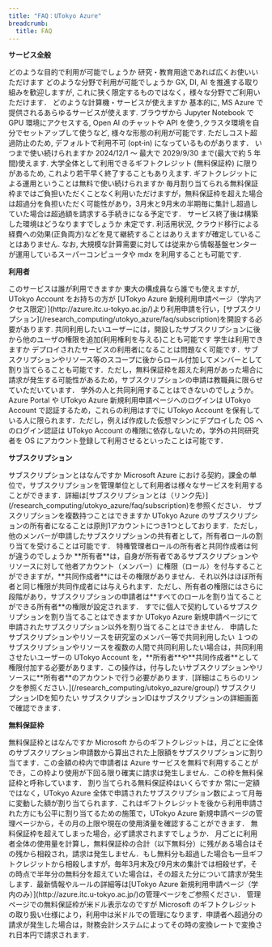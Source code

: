 ```yaml
---
title: "FAQ：UTokyo Azure"
breadcrumb:
  title: FAQ
---
```



**サービス全般**

<HelpItem lang="ja" type="details">
  <Fragment slot="problem">どのような目的で利用が可能でしょうか</Fragment>
  <Fragment slot="solution">研究・教育用途であれば広くお使いいただけます</Fragment>
</HelpItem>

<HelpItem lang="ja" type="details">
  <Fragment slot="problem">どのような分野で利用が可能でしょうか</Fragment>
  <Fragment slot="solution">GX, DI, AI を推進する取り組みを歓迎しますが, これに狭く限定するものではなく，様々な分野でご利用いただけます．</Fragment>
</HelpItem>

<HelpItem lang="ja" type="details">
  <Fragment slot="problem">どのような計算機・サービスが使えますか</Fragment>
  <Fragment slot="solution">基本的に, MS Azure で提供されるあらゆるサービスが使えます. ブラウザから Jupyter Notebook で GPU 環境にアクセスする, Open AI のチャットや API を使う,クラスタ環境を自分でセットアップして使うなど, 様々な形態の利用が可能です. ただしコスト超過防止のため, デフォルトで利用不可 (opt‑in) になっているものがあります．</Fragment>
</HelpItem>

<HelpItem lang="ja" type="details">
  <Fragment slot="problem">いつまで使い続けられますか</Fragment>
  <Fragment slot="solution">2024/12/1 ～ 最大で 2029/9/30 まで(最大で約 5 年間)使えます. 大学全体として利用できるギフトクレジット (無料保証枠) に限りがあるため, これより若干早く終了することもありえます.</Fragment>
</HelpItem>

<HelpItem lang="ja" type="details">
  <Fragment slot="problem">ギフトクレジットによる運用ということは無料で使い続けられますか</Fragment>
  <Fragment slot="solution">毎月割り当てられる無料保証枠まではご負担いただくことなく利用いただけますが，無料保証枠を超えた場合は超過分を負担いただく可能性があり，3月末と9月末の半期毎に集計し超過していた場合は超過額を請求する手続きになる予定です．</Fragment>
</HelpItem>

<HelpItem lang="ja" type="details">
  <Fragment slot="problem">サービス終了後は構築した環境はどうなりますでしょうか</Fragment>
  <Fragment slot="solution">未定です. 利活用状況, クラウド移行による経費への効果(正負両方)などを見て継続することはありえますが確定していることはありません. なお, 大規模な計算需要に対しては従来から情報基盤センターが運用しているスーパーコンピュータや mdx を利用することも可能です.</Fragment>
</HelpItem>

**利用者**

<HelpItem lang="ja" type="details">
  <Fragment slot="problem">このサービスは誰が利用できますか</Fragment>
  <Fragment slot="solution">東大の構成員なら誰でも使えますが, UTokyo Account をお持ちの方が [UTokyo Azure 新規利用申請ページ（学内アクセス限定）](http://azure.itc.u-tokyo.ac.jp/)より利用申請を行い，[サブスクリプション](/research_computing/utokyo_azure/faq/subscription)を開設する必要があります. 共同利用したいユーザーには，開設したサブスクリプションに後から他のユーザの権限を追加(利用権利を与える)ことも可能です</Fragment>
</HelpItem>

<HelpItem lang="ja" type="details">
  <Fragment slot="problem">学生は利用できますか</Fragment>
  <Fragment slot="solution">デプロイされたサービスの利用者になることは問題なく可能です．サブスクリプションやリソース等のスコープに後からロール付加してメンバーとして割り当てらることも可能です．ただし，無料保証枠を超えた利用があった場合に請求が発生する可能性があるため，サブスクリプションの申請は教職員に限らせていただいています．</Fragment>
</HelpItem>

<HelpItem lang="ja" type="details">
  <Fragment slot="problem">学外の人と共同利用することはできないのでしょうか。</Fragment>
  <Fragment slot="solution">Azure Portal や UTokyo Azure 新規利用申請ページへのログインは UTokyo Account で認証するため，これらの利用はすでに UTokyo Account を保有している人に限られます．ただし，例えば作成した仮想マシンにデプロイした OS へのログイン認証は UTokyo Account の権限に依存しないため，学外の共同研究者を OS にアカウント登録して利用させるといったことは可能です．</Fragment>
</HelpItem>

**サブスクリプション**

<HelpItem lang="ja" type="details">
  <Fragment slot="problem">サブスクリプションとはなんですか</Fragment>
  <Fragment slot="solution">Microsoft Azure における契約，課金の単位で，サブスクリプションを管理単位として利用者は様々なサービスを利用することができます．詳細は[サブスクリプションとは（リンク先）](/research_computing/utokyo_azure/faq/subscription)を参照ください．</Fragment>
</HelpItem>

<HelpItem lang="ja" type="details">
  <Fragment slot="problem">サブスクリプションを複数持つことはできますか</Fragment>
  <Fragment slot="solution">UTokyo Azure のサブスクリプションの所有者になることは原則1アカウントにつき1つとしております．ただし，他のメンバーが申請したサブスクリプションの共有者として，所有者ロールの割り当てを受けることは可能です．</Fragment>
</HelpItem>

<HelpItem lang="ja" type="details">
  <Fragment slot="problem">特権管理者ロールの所有者と共同作成者は何が違うのでしょうか</Fragment>
  <Fragment slot="solution">**所有者**は，自身が所有者であるサブスクリプションやリソースに対して他者アカウント（メンバー）に権限（ロール）を付与することができますが，**共同作成者**にはその権限がありません．それ以外はほぼ所有者と同じ権限が共同作成者には与えられます．ただし、所有者の権限にはさらに段階があり，サブスクリプションの申請者は**すべてのロールを割り当てることができる所有者**の権限が設定されます．</Fragment>
</HelpItem>

<HelpItem lang="ja" type="details">
  <Fragment slot="problem">すでに個人で契約しているサブスクリプションを割り当てることはできますか</Fragment>
  <Fragment slot="solution">UTokyo Azure 新規申請ページにて申請されたサブスクリプション以外を割り当てることはできません．</Fragment>
</HelpItem>

<HelpItem lang="ja" type="details">
  <Fragment slot="problem">申請したサブスクリプションやリソースを研究室のメンバー等で共同利用したい</Fragment>
  <Fragment slot="solution">１つのサブスクリプションやリソースを複数の人間で共同利用したい場合は，共同利用させたいユーザーの UTokyo Account を，**所有者**や**共同作成者**として権限付加する必要があります．この操作は，付与したいサブスクリプションやリソースに**所有者**のアカウントで行う必要があります．[詳細はこちらのリンクを参照ください．](/research_computing/utokyo_azure/group/)</Fragment>
</HelpItem>

<HelpItem lang="ja" type="details">
  <Fragment slot="problem">サブスクリプションIDを知りたい</Fragment>
  <Fragment slot="solution">サブスクリプションIDはサブスクリプションの詳細画面で確認できます．</Fragment>
</HelpItem>

**無料保証枠**

<HelpItem lang="ja" type="details">
  <Fragment slot="problem">無料保証枠とはなんですか</Fragment>
  <Fragment slot="solution">Microsoft からのギフトクレジットは，月ごとに全体のサブスクリプション申請数から算出された上限額をサブスクリプションに割り当てます．この金額の枠内で申請者は Azure サービスを無料で利用することができ，この枠より使用が下回る限り確実に請求は発生しません．この枠を無料保証枠と呼称しています．</Fragment>
</HelpItem>

<HelpItem lang="ja" type="details">
  <Fragment slot="problem">割り当てられる無料保証枠はいくらですか</Fragment>
  <Fragment slot="solution">常に一定額ではなく，UTokyo Azure 全体で申請されたサブスクリプション数によって月毎に変動した額が割り当てられます．これはギフトクレジットを後から利用申請された方にも公平に割り当てるための施策で，UTokyo Azure 新規申請ページの管理ページから，その月の上限や現在の使用済量を確認することができます．</Fragment>
</HelpItem>

<HelpItem lang="ja" type="details">
  <Fragment slot="problem">無料保証枠を超えてしまった場合，必ず請求されますでしょうか．</Fragment>
  <Fragment slot="solution">月ごとに利用者全体の使用量を計算し，無料保証枠の合計（以下無料分）に残がある場合はその残から相殺され，請求は発生しません．もし無料分も超過した場合も一旦ギフトクレジットから相殺しますが，毎年3月末及び9月末の集計では相殺せず，その時点で半年分の無料分を超えていた場合は，その超えた分について請求が発生します．最新情報やルールの詳細等は[UTokyo Azure 新規利用申請ページ（学内のみ）](http://azure.itc.u-tokyo.ac.jp/)の管理ページをご参照ください．</Fragment>
</HelpItem>

<HelpItem lang="ja" type="details">
  <Fragment slot="problem">管理ページでの無料保証枠が米ドル表示なのですが</Fragment>
  <Fragment slot="solution">Microsoft のギフトクレジットの取り扱い仕様により，利用中は米ドルでの管理になります．申請者へ超過分の請求が発生した場合は，財務会計システムによってその時の変換レートで変換され日本円で請求されます．</Fragment>
</HelpItem>
